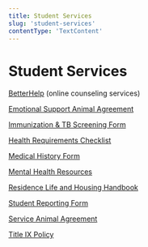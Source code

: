 ```yaml
---
title: Student Services
slug: 'student-services'
contentType: 'TextContent'
---
```


# Student Services

[BetterHelp](http://betterhelp.com) (online counseling services)

[Emotional Support Animal Agreement](http://make.sc/esa-agreement)

[Immunization & TB Screening Form](https://drive.google.com/file/d/1mgxXLFwkNxcq-Is8crbZMUMvc5oEmT6N/view)

[Health Requirements Checklist](https://drive.google.com/file/d/1IiTDCfFZqoPXSdgUOKJUaBjrTPO2yWKJ/view?usp=sharing)

[Medical History Form](https://drive.google.com/file/d/1jJQYXOpTKPnirWlC0aCzfwMmWbmC3C7a/view)

[Mental Health Resources](http://make.sc/mental-health-resources)

[Residence Life and Housing Handbook](http://make.sc/res-life-handbook)

[Student Reporting Form](http://make.sc/student-reporting-form)

[Service Animal Agreement](http://make.sc/service-animal-agreement)

[Title IX Policy](https://www.dominican.edu/sites/default/files/2020-11/title_ix_policy_dhr_policy_for_employees-after-aug14.pdf)
